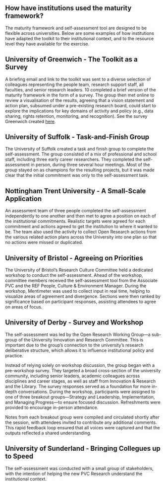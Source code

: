 ## How have institutions used the maturity framework?

The maturity framework and self-assessment tool are designed to be flexible across universities. Below are some examples of how institutions have adapted the toolkit to their institutional context, and to the resource level they have available for the exercise.

::: {.callout-note .feature collapse="true"}
## University of Greenwich - The Toolkit as a Survey

A briefing email and link to the toolkit was sent to a diverse selection of colleagues representing the people team, research support staff, all faculties, and senior research leaders. 10 completed a brief version of the maturity framework in the form of a survey. The group then met online to review a visualisation of the results, agreeing that a vision statement and action plan, subsumed under a pre-existing research board, could start to explore the implications for key domains of activity and policy (e.g., data sharing, rights retention, monitoring, and recognition). See the survey Greenwich created <a href="https://oercommons.org/courseware/lesson/132124?__hub_id=179">here</a>.
:::

::: {.callout-note .feature collapse="true"}
## University of Suffolk - Task-and-Finish Group

The University of Suffolk created a task and finish group to complete the self-assessment. The group consisted of a mix of professional and school staff, including three early career researchers. They completed the self-assessment in person, during three several hour meetings. Most of the group stayed on as champions for the resulting projects, but it was made clear that the initial commitment was only to the self-assessment task.
:::

::: {.callout-note .feature collapse="true"}
## Nottingham Trent University - A Small-Scale Application

An assessment team of three people completed the self-assessment independently to one another and then met to agree a position on each of the institutional commitments. Realistic targets were agreed for each commitment and actions agreed to get the institution to where it wanted to be. The team also used the activity to collect Open Research actions from the various related action plans across the University into one plan so that no actions were missed or duplicated.
:::

::: {.callout-note .feature collapse="true"}
## University of Bristol - Agreeing on Priorities

The University of Bristol’s Research Culture Committee held a dedicated workshop to conduct the self-assessment. Ahead of the workshop, committee members received the self-assessment tool from the Associate PVC and the REF People, Culture & Environment Manager. During the workshop, Mentimeter was used to collect input in real time, helping to visualize areas of agreement and divergence. Sections were then ranked by significance based on participant responses, assisting attendees to agree on areas of focus.
:::

::: {.callout-note .feature collapse="true"}
## University of Derby - Survey and Workshop

The self-assessment was led by the Open Research Working Group—a sub-group of the University Innovation and Research Committee. This is important due to the group’s connection to the university’s research deliberative structure, which allows it to influence institutional policy and practice.

Instead of relying solely on workshop discussion, the group began with a pre-workshop survey. They targeted a broad cross-section of the university community, including senior leaders, academic colleagues across disciplines and career stages, as well as staff from Innovation & Research and the Library. The survey responses served as a foundation for more in-depth conversations. During the workshop, participants were assigned to one of three breakout groups—Strategy and Leadership, Implementation, and Managing Progress—to ensure focused discussion. Refreshments were provided to encourage in-person attendance.

Notes from each breakout group were compiled and circulated shortly after the session, with attendees invited to contribute any additional comments. This rapid feedback loop ensured that all voices were captured and that the outputs reflected a shared understanding.
:::

::: {.callout-note .feature collapse="true"}
## University of Sunderland - Bringing Collegues up to Speed

The self-assessment was conducted with a small group of stakeholders, with the intention of helping the new PVC Research understand the institutional context.
:::
